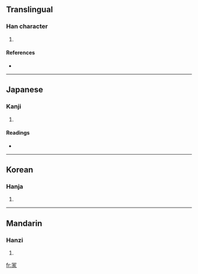 ==Translingual==

===Han character===
{{Han char|rn=14|rad=冖|as=08|sn=10|four=|canj=月一一人 (BMMO)}}

# {{defn|Han}}

====References====
* {{Han ref|kx=0130.240|dkj=01584|dj=0293.040|hdz=10304.060|uh=51A1|ud=20897}}

----

==Japanese==

===Kanji===
{{ja-kanji|grade=|rs=冖08}}

# {{defn|Japanese}}

====Readings====
* {{ja-readings|on=[[ぼう]] (bō), [[も]] (mo)|kun=[[おおう]] (oou)}}

----

==Korean==

===Hanja===
{{ko-hanja|hangeul=몽|rv=mong|mr=mong}}

# {{defn|Korean}}

----

==Mandarin==

===Hanzi===
{{cmn-hanzi|pin=[[méng]] ([[meng2]]), [[píng]] ([[ping2]])|wg=meng<sup>2</sup>, p'ing<sup>2</sup>}}

# {{defn|Mandarin}}

[[fr:冡]]